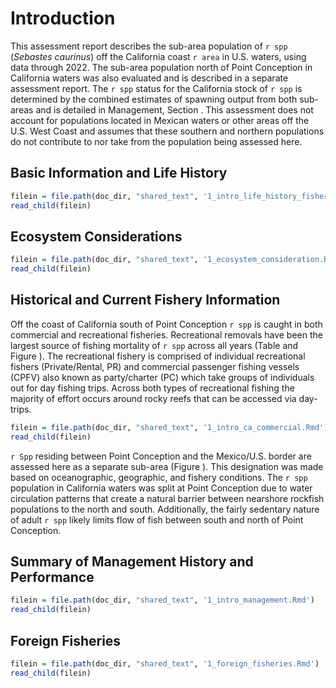 # Introduction

This assessment report describes the sub-area population of `r spp` (*Sebastes caurinus*) off the California coast `r area` in U.S. waters, using data through 2022. The sub-area population north of Point Conception in California waters was also evaluated and is described in a separate assessment report. The `r spp` status for the California stock of `r spp` is determined by the combined estimates of spawning output from both sub-areas and is detailed in Management, Section \ref{management}. This assessment does not account for populations located in Mexican waters or other areas off the U.S. West Coast and assumes that these southern and northern populations do not contribute to nor take from the population being assessed here. 

## Basic Information and Life History

```r
filein = file.path(doc_dir, "shared_text", '1_intro_life_history_fishery_info.Rmd')
read_child(filein)
```

## Ecosystem Considerations


```r
filein = file.path(doc_dir, "shared_text", '1_ecosystem_consideration.Rmd')
read_child(filein)
```


## Historical and Current Fishery Information

Off the coast of California south of Point Conception `r spp` is caught in both commercial and recreational fisheries. Recreational removals have been the largest source of fishing mortality of `r spp` across all years (Table \ref{tab:allcatches} and Figure \ref{fig:catch}). The recreational fishery is comprised of individual recreational fishers (Private/Rental, PR) and commercial passenger fishing vessels (CPFV) also known as party/charter (PC) which take groups of individuals out for day fishing trips. Across both types of recreational fishing the majority of effort occurs around rocky reefs that can be accessed via day-trips. 

```r
filein = file.path(doc_dir, "shared_text", '1_intro_ca_commercial.Rmd')
read_child(filein)
```

`r Spp` residing between Point Conception and the Mexico/U.S. border are assessed here as a separate sub-area (Figure \ref{fig:ca-map}). This designation was made based on oceanographic, geographic, and fishery conditions. The `r spp` population in California waters was split at Point Conception due to water circulation patterns that create a natural barrier between nearshore rockfish populations to the north and south. Additionally, the fairly sedentary nature of adult `r spp` likely limits flow of fish between south and north of Point Conception. 

## Summary of Management History and Performance

```r

filein = file.path(doc_dir, "shared_text", '1_intro_management.Rmd')
read_child(filein)
```


## Foreign Fisheries


```r

filein = file.path(doc_dir, "shared_text", '1_foreign_fisheries.Rmd')
read_child(filein)
```

